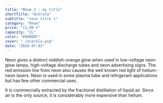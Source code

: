 ```yaml
---
title: "Rhum 2 : my title"
shortTitle: "Acérola"
subtitle: "sous titre 1"
category: "Rhum"
price: "11,99 €"
capacity: "2L"
color: "#90BDDF"
cover: "./acerola.png"
date: "2020-07-03"
---
```


Neon gives a distinct reddish-orange glow when used in low-voltage neon glow lamps, high-voltage discharge tubes and neon advertising signs. The red emission line from neon also causes the well known red light of helium–neon lasers. Neon is used in some plasma tube and refrigerant applications but has few other commercial uses.

It is commercially extracted by the fractional distillation of liquid air. Since air is the only source, it is considerably more expensive than helium.
